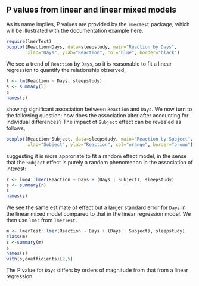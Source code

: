 ## P values from linear and linear mixed models

As its name implies, P values are provided by the `lmerTest` package, which will be illustrated with
the documentation example here.
```r
require(lmerTest)
boxplot(Reaction~Days, data=sleepstudy, main="Reaction by Days",
        xlab="Days", ylab="Reaction", col="blue", border="black")
```

We see a trend of `Reaction` by `Days`, so it is reasonable to fit a linear regression to quantify the
relationship observed,
```r
l <- lm(Reaction ~ Days, sleepstudy)
s <- summary(l)
s
names(s)
```
showing significant association between `Reaction` and `Days`. We now turn to the following question:
how does the association alter after accounting for individual differences? The impact of `Subject` effect can
be revealed as follows,

```r
boxplot(Reaction~Subject, data=sleepstudy, main="Reaction by Subject",
        xlab="Subject", ylab="Reaction", col="orange", border="brown")
```

suggesting it is more approriate to fit a random effect model, in the sense that the `Subject` effect is
purely a random phenomenon in the association of interest:

```r
r <- lme4::lmer(Reaction ~ Days + (Days | Subject), sleepstudy)
s <- summary(r)
s
names(s)
```
We see the same estimate of effect but a larger standard error for `Days` in the linear mixed model compared to
that in the linear regression model. We then use `lmer` from `lmerTest`.
```r
m <- lmerTest::lmer(Reaction ~ Days + (Days | Subject), sleepstudy)
class(m)
s <-summary(m)
s
names(s)
with(s,coefficients)[2,5]
```
The P value for `Days` differs by orders of magnitude from that from a linear regression.
